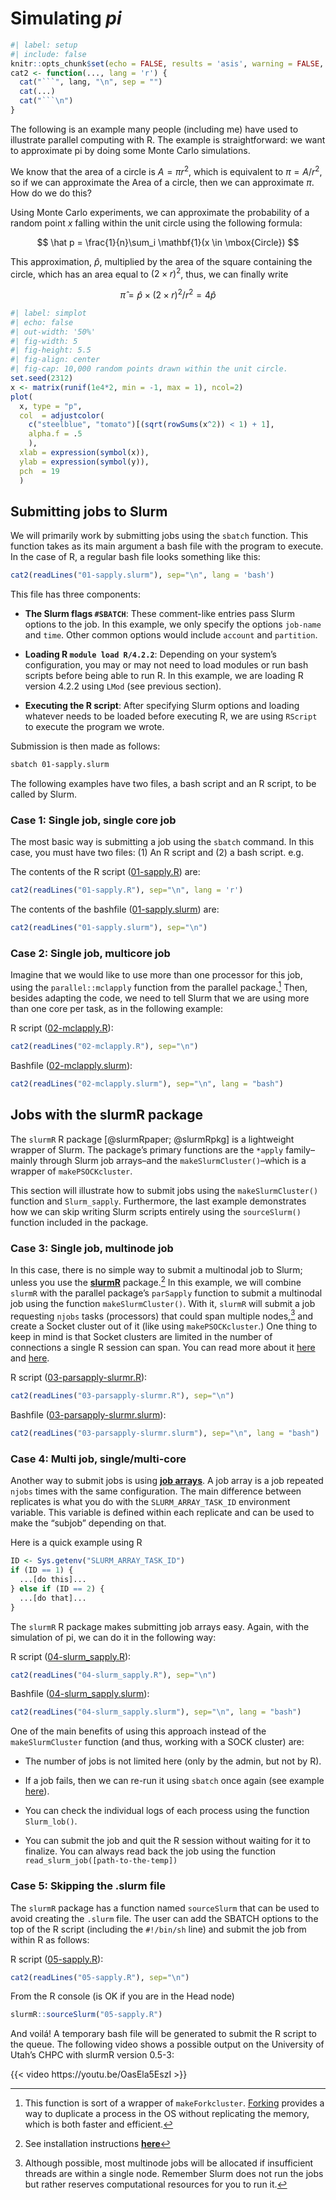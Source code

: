 # Simulating $pi$

```r
#| label: setup
#| include: false
knitr::opts_chunk$set(echo = FALSE, results = 'asis', warning = FALSE, comment = "")
cat2 <- function(..., lang = 'r') {
  cat("```", lang, "\n", sep = "")
  cat(...)
  cat("```\n")
}
```



The following is an example many people (including me) have used to illustrate parallel computing with R. The example is straightforward: we want to
approximate pi by doing some Monte Carlo simulations.

We know that the area of a circle is $A = \pi r^2$, which is equivalent to
$\pi = A/r^2$, so if we can approximate the Area of a circle, then we can
approximate $\pi$. How do we do this?

Using Monte Carlo experiments, we can approximate the probability of a random point 
$x$ falling within the unit circle using the following formula:

$$
\hat p = \frac{1}{n}\sum_i \mathbf{1}(x \in \mbox{Circle})
$$

This approximation, $\hat p$, multiplied by the area of the square containing the circle, which
has an area equal to $(2\times r)^2$, thus, we can finally write

$$
\hat \pi = \hat p \times (2\times r)^2 / r^2 = 4 \hat p
$$

```r
#| label: simplot
#| echo: false
#| out-width: '50%'
#| fig-width: 5
#| fig-height: 5.5
#| fig-align: center
#| fig-cap: 10,000 random points drawn within the unit circle.
set.seed(2312)
x <- matrix(runif(1e4*2, min = -1, max = 1), ncol=2)
plot(
  x, type = "p",
  col  = adjustcolor(
    c("steelblue", "tomato")[(sqrt(rowSums(x^2)) < 1) + 1],
    alpha.f = .5
    ),
  xlab = expression(symbol(x)),
  ylab = expression(symbol(y)),
  pch  = 19
  )
```


## Submitting jobs to Slurm

We will primarily work by submitting jobs using the `sbatch` function.
This function takes as its main argument a bash file with the program to execute.
In the case of R, a regular bash file looks something like this:

```r
cat2(readLines("01-sapply.slurm"), sep="\n", lang = 'bash')
```

This file has three components:

- **The Slurm flags `#SBATCH`**: These comment-like entries pass Slurm options to the job. In this example, we only specify the options `job-name` and `time`. Other common options would include `account` and `partition`.

- **Loading R `module load R/4.2.2`**: Depending on your system's configuration, you may or may not need to load modules or run bash scripts before being able to run R. In this example, we are loading R version 4.2.2 using `LMod` (see previous section).

- **Executing the R script**: After specifying Slurm options and loading whatever needs to be loaded before executing R, we are using `RScript` to execute the program we wrote.

Submission is then made as follows:

```bash
sbatch 01-sapply.slurm
```

The following examples have two files, a bash script and an R script, to be called
by Slurm.


### Case 1: Single job, single core job

The most basic way is submitting a job using the `sbatch` command. In this
case, you must have two files: (1) An R script and (2) a bash script. e.g.

The contents of the R script ([01-sapply.R](01-sapply.R){target="_blank"}) are:


```r
cat2(readLines("01-sapply.R"), sep="\n", lang = 'r')
```


The contents of the bashfile ([01-sapply.slurm](01-sapply.slurm){target="_blank"}) are:

```r
cat2(readLines("01-sapply.slurm"), sep="\n")
```
    
### Case 2: Single job, multicore job

Imagine that we would like to use more than one processor for this job,
using the `parallel::mclapply` function from the parallel package.[^mclapply]
Then, besides adapting the code, we need to tell Slurm that we are using
more than one core per task, as in the following example:

[^mclapply]: This function is sort of a wrapper of `makeForkcluster`. [Forking](https://en.wikipedia.org/w/index.php?title=Fork_(system_call)&oldid=1145232797){target="_blank"} provides a way to duplicate a process in the OS without replicating the memory, which is both faster and efficient. 

R script ([02-mclapply.R](02-mclapply.R){target="_blank"}):

```r
cat2(readLines("02-mclapply.R"), sep="\n")
```

Bashfile ([02-mclapply.slurm](02-mclapply.slurm){target="_blank"}):

```r
cat2(readLines("02-mclapply.slurm"), sep="\n", lang = "bash")
```

## Jobs with the slurmR package 

The `slurmR` R package [@slurmRpaper; @slurmRpkg] is a lightweight wrapper of Slurm. The package's primary functions are the `*apply` family--mainly through Slurm job arrays--and the `makeSlurmCluster()`--which is a wrapper of `makePSOCKcluster`. 

This section will illustrate how to submit jobs using the `makeSlurmCluster()` function and `Slurm_sapply`. Furthermore, the last example demonstrates how we can skip writing Slurm scripts entirely using the `sourceSlurm()` function included in the package.

### Case 3: Single job, multinode job

In this case, there is no simple way to submit a multinodal job to Slurm; unless you use the [**slurmR**](https://github.com/USCbiostats/slurmR){target="_blank"} package.[^installingslurmr] In this example, we will combine `slurmR` with the parallel package's `parSapply` function to submit a multinodal job using the function `makeSlurmCluster()`. With it, `slurmR` will submit a job requesting `njobs` tasks (processors) that could span multiple nodes,[^notexactlymultinode] and create a Socket cluster out of it (like using `makePSOCKcluster`.) One thing to keep in mind is that Socket clusters are limited in the number of connections a single R session can span. You can read more about it [here](https://stat.ethz.ch/pipermail/r-sig-hpc/2012-May/001373.html){target="_blank"} and [here](https://github.com/HenrikBengtsson/Wishlist-for-R/issues/28){target="_blank"}.

[^installingslurmr]: See installation instructions [**here**](https://github.com/USCbiostats/slurmR#installation){target="_blank"}

[^notexactlymultinode]: Although possible, most multinode jobs will be allocated if insufficient threads are within a single node. Remember Slurm does not run the jobs but rather reserves computational resources for you to run it.




R script ([03-parsapply-slurmr.R](03-parsapply-slurmr.R){target="_blank"}):

```r
cat2(readLines("03-parsapply-slurmr.R"), sep="\n")
```

Bashfile ([03-parsapply-slurmr.slurm](03-parsapply-slurmr.slurm){target="_blank"}):

```r
cat2(readLines("03-parsapply-slurmr.slurm"), sep="\n", lang = "bash")
```


### Case 4: Multi job, single/multi-core

Another way to submit jobs is using [**job arrays**](https://slurm.schedmd.com/job_array.html). A job array is a job repeated `njobs` times with the same configuration. The main difference between replicates is what you do with the `SLURM_ARRAY_TASK_ID` environment variable. This variable is defined within each replicate and can be used to make the "subjob" depending on that.

Here is a quick example using R

```r
ID <- Sys.getenv("SLURM_ARRAY_TASK_ID")
if (ID == 1) {
  ...[do this]...
} else if (ID == 2) {
  ...[do that]...
}
```

The `slurmR` R package makes submitting job arrays easy. Again, with the simulation
of pi, we can do it in the following way:

R script ([04-slurm_sapply.R](04-slurm_sapply.R){target="_blank"}):

```r
cat2(readLines("04-slurm_sapply.R"), sep="\n")
```

Bashfile ([04-slurm_sapply.slurm](04-slurm_sapply.slurm){target="_blank"}):

```r
cat2(readLines("04-slurm_sapply.slurm"), sep="\n", lang = "bash")
```


One of the main benefits of using this approach instead of the `makeSlurmCluster`
function (and thus, working with a SOCK cluster) are:

-  The number of jobs is not limited here (only by the admin, but not by R). 

-  If a job fails, then we can re-run it using `sbatch` once again (see example
   [here](https://github.com/USCbiostats/slurmR#example-2-job-resubmission){target="_blank"}).
   
-  You can check the individual logs of each process using the function `Slurm_lob()`.

-  You can submit the job and quit the R session without waiting for it to finalize.
   You can always read back the job using the function `read_slurm_job([path-to-the-temp])`
   

### Case 5: Skipping the .slurm file

The `slurmR` package has a function named `sourceSlurm` that can be used to avoid
creating the `.slurm` file. The user can add the SBATCH options to the top of 
the R script (including the `#!/bin/sh` line) and submit the job from within R
as follows:

R script ([05-sapply.R](05-sapply.R){target="_blank"}):

```r
cat2(readLines("05-sapply.R"), sep="\n")
```

From the R console (is OK if you are in the Head node)

```r
slurmR::sourceSlurm("05-sapply.R")
```

And voilá! A temporary bash file will be generated to submit the R script to the queue. The following video shows a possible output on the University of Utah's CHPC with slurmR version 0.5-3:

{{< video https://youtu.be/OasEla5EszI >}}
